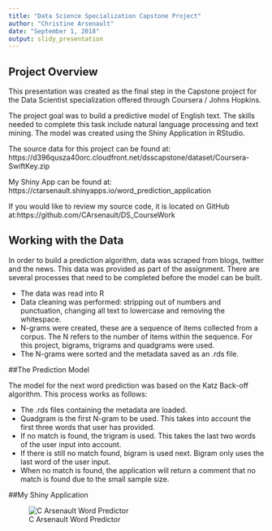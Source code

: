 ---
title: "Data Science Specialization Capstone Project"
author: "Christine Arsenault"
date: "September 1, 2018"
output: slidy_presentation
---


## Project Overview

This presentation was created as the final step in the Capstone project for the Data Scientist specialization offered through Coursera / Johns Hopkins.  

The project goal was to build a predictive model of English text.  The skills needed to complete this task include natural language processing and text mining.  The model was created using the Shiny Application in RStudio.

The source data for this project can be found at: https://d396qusza40orc.cloudfront.net/dsscapstone/dataset/Coursera-SwiftKey.zip

My Shiny App can be found at: https://ctarsenault.shinyapps.io/word_prediction_application

If you would like to review my source code, it is located on GitHub at:https://github.com/CArsenault/DS_CourseWork

## Working with the Data 

In order to build a prediction algorithm, data was scraped from blogs, twitter and the news.  This data was provided as part of the assignment.  There are several processes that need to be completed before the model can be built.

- The data was read into R
- Data cleaning was performed: stripping out of numbers and punctuation, changing all text to lowercase and removing the whitespace.
- N-grams were created, these are a sequence of items collected from a corpus.  The N refers to the number of items within the sequence.  For this project, bigrams, trigrams and quadgrams were used.
- The N-grams were sorted and the metadata saved as an .rds file.

##The Prediction Model 

The model for the next word prediction was based on the Katz Back-off algorithm.  This process works as follows:

- The .rds files containing the metadata are loaded.
- Quadgram is the first N-gram to be used.  This takes into account the first three words that user has provided.
- If no match is found, the trigram is used.  This takes the last two words of the user input into account.
-  If there is still no match found, bigram is used next. Bigram only uses the last word of the user input. 
- When no match is found, the application will return a comment that no match is found due to the small sample size.


##My Shiny Application

![C Arsenault Word Predictor](MyShinyApp.png)

